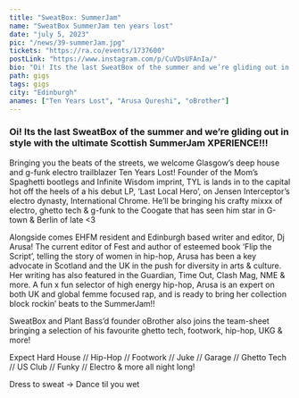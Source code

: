 ---
title: "SweatBox: SummerJam"
name: "SweatBox SummerJam ten years lost"
date: "july 5, 2023"
pic: "/news/39-summerJam.jpg"
tickets: "https://ra.co/events/1737600"
postLink: "https://www.instagram.com/p/CuVDsUFAnIa/"
bio: "Oi! Its the last SweatBox of the summer and we’re gliding out in style with the ultimate Scottish SummerJam XPERIENCE!!!"
path: gigs
tags: gigs
city: "Edinburgh"
anames: ["Ten Years Lost", "Arusa Qureshi", "oBrother"]
---

### Oi! Its the last SweatBox of the summer and we’re gliding out in style with the ultimate Scottish SummerJam XPERIENCE!!!

Bringing you the beats of the streets, we welcome Glasgow’s deep house and g-funk electro trailblazer Ten Years Lost!
Founder of the Mom’s Spaghetti bootlegs and Infinite Wisdom imprint, TYL is lands in to the capital hot off the heels of a his debut LP, ‘Last Local Hero’, on Jensen Interceptor’s electro dynasty, International Chrome.
He’ll be bringing his crafty mixxx of electro, ghetto tech & g-funk to the Coogate that has seen him star in G-town & Berlin of late \<3

Alongside comes EHFM resident and Edinburgh based writer and editor, Dj Arusa! The current editor of Fest and author of esteemed book ‘Flip the Script’, telling the story of women in hip-hop, Arusa has been a key advocate in Scotland and the UK in the push for diversity in arts & culture. Her writing has also featured in the Guardian, Time Out, Clash Mag, NME & more.
A fun x fun selector of high energy hip-hop, Arusa is an expert on both UK and global femme focused rap, and is ready to bring her collection block rockin’ beats to the SummerJam!!

SweatBox and Plant Bass’d founder oBrother also joins the team-sheet bringing a selection of his favourite ghetto tech, footwork, hip-hop, UKG & more!

Expect Hard House // Hip-Hop // Footwork // Juke // Garage // Ghetto Tech // US Club // Funky // Electro & more all night long!

Dress to sweat -> Dance til you wet
